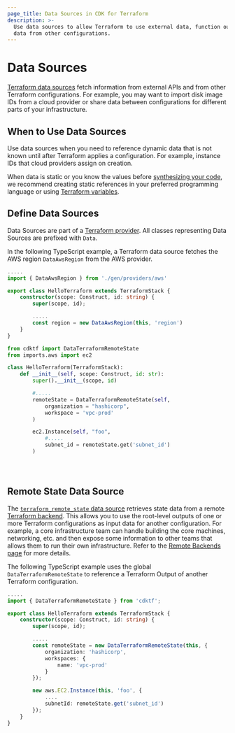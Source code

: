 ```yaml
---
page_title: Data Sources in CDK for Terraform
description: >-
  Use data sources to allow Terraform to use external data, function output, and
  data from other configurations.
---
```


# Data Sources

[Terraform data sources](/language/data-sources) fetch information from external APIs and from other Terraform configurations. For example, you may want to import disk image IDs from a cloud provider or share data between configurations for different parts of your infrastructure.

## When to Use Data Sources

Use data sources when you need to reference dynamic data that is not known until after Terraform applies a configuration. For example, instance IDs that cloud providers assign on creation.

When data is static or you know the values before [synthesizing your code](/cdktf/cli-reference/commands#synth), we recommend creating static references in your preferred programming language or using [Terraform variables](/cdktf/concepts/variables-and-outputs).

## Define Data Sources

Data Sources are part of a [Terraform provider](/cdktf/concepts/providers). All classes representing Data Sources are prefixed with `Data`.

In the following TypeScript example, a Terraform data source fetches the AWS region `DataAwsRegion` from the AWS provider.

<CodeTabs>

```typescript
.....
import { DataAwsRegion } from './gen/providers/aws'

export class HelloTerraform extends TerraformStack {
    constructor(scope: Construct, id: string) {
        super(scope, id);

        .....
        const region = new DataAwsRegion(this, 'region')
    }
}
```

<!-- #NEXT_CODE_BLOCK_SOURCE:python examples/python/documentation#data-sources-define-data-sources -->

```python
from cdktf import DataTerraformRemoteState
from imports.aws import ec2

class HelloTerraform(TerraformStack):
    def __init__(self, scope: Construct, id: str):
        super().__init__(scope, id)

        #.....
        remoteState = DataTerraformRemoteState(self,
            organization = "hashicorp",
            workspace = 'vpc-prod'
        )

        ec2.Instance(self, "foo",
            #.....
            subnet_id = remoteState.get('subnet_id')
        )
```

```java

```

```csharp

```

```go

```

</CodeTabs>

## Remote State Data Source

The [`terraform_remote_state` data source](/language/state/remote-state-data) retrieves state data from a remote [Terraform backend](/language/settings/backends). This allows you to use the root-level outputs of one or more Terraform configurations as input data for another configuration. For example, a core infrastructure team can handle building the core machines, networking, etc. and then expose some information to other teams that allows them to run their own infrastructure. Refer to the [Remote Backends page](/cdktf/concepts/remote-backends) for more details.

The following TypeScript example uses the global `DataTerraformRemoteState` to reference a Terraform Output of another Terraform configuration.

<!-- #NEXT_CODE_BLOCK_SOURCE:python examples/python/documentation#data-sources-remote-state-data-source -->

<CodeTabs>

```typescript
.....
import { DataTerraformRemoteState } from 'cdktf';

export class HelloTerraform extends TerraformStack {
    constructor(scope: Construct, id: string) {
        super(scope, id);

        .....
        const remoteState = new DataTerraformRemoteState(this, {
            organization: 'hashicorp',
            workspaces: {
                name: 'vpc-prod'
            }
        });

        new aws.EC2.Instance(this, 'foo', {
            ....
            subnetId: remoteState.get('subnet_id')
        });
    }
}
```

```python

```

```java

```

```csharp

```

```go

```

</CodeTabs>
